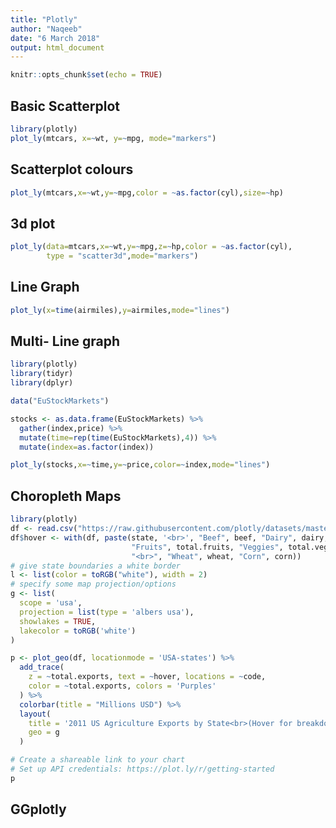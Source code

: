 ```yaml
---
title: "Plotly"
author: "Naqeeb"
date: "6 March 2018"
output: html_document
---
```


```r
knitr::opts_chunk$set(echo = TRUE)
```

## Basic Scatterplot

```r
library(plotly)
plot_ly(mtcars, x=~wt, y=~mpg, mode="markers")
```

## Scatterplot colours

```r
plot_ly(mtcars,x=~wt,y=~mpg,color = ~as.factor(cyl),size=~hp)
```

## 3d plot

```r
plot_ly(data=mtcars,x=~wt,y=~mpg,z=~hp,color = ~as.factor(cyl),
        type = "scatter3d",mode="markers")
```

## Line Graph

```r
plot_ly(x=time(airmiles),y=airmiles,mode="lines")
```

## Multi- Line graph

```r
library(plotly)
library(tidyr)
library(dplyr)

data("EuStockMarkets")

stocks <- as.data.frame(EuStockMarkets) %>%
  gather(index,price) %>%
  mutate(time=rep(time(EuStockMarkets),4)) %>%
  mutate(index=as.factor(index))

plot_ly(stocks,x=~time,y=~price,color=~index,mode="lines")
```

## Choropleth Maps

```r
library(plotly)
df <- read.csv("https://raw.githubusercontent.com/plotly/datasets/master/2011_us_ag_exports.csv")
df$hover <- with(df, paste(state, '<br>', "Beef", beef, "Dairy", dairy, "<br>",
                           "Fruits", total.fruits, "Veggies", total.veggies,
                           "<br>", "Wheat", wheat, "Corn", corn))
# give state boundaries a white border
l <- list(color = toRGB("white"), width = 2)
# specify some map projection/options
g <- list(
  scope = 'usa',
  projection = list(type = 'albers usa'),
  showlakes = TRUE,
  lakecolor = toRGB('white')
)

p <- plot_geo(df, locationmode = 'USA-states') %>%
  add_trace(
    z = ~total.exports, text = ~hover, locations = ~code,
    color = ~total.exports, colors = 'Purples'
  ) %>%
  colorbar(title = "Millions USD") %>%
  layout(
    title = '2011 US Agriculture Exports by State<br>(Hover for breakdown)',
    geo = g
  )

# Create a shareable link to your chart
# Set up API credentials: https://plot.ly/r/getting-started
p
```

## GGplotly

```r

```

